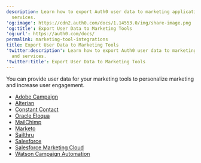 ```yaml
---
description: Learn how to export Auth0 user data to marketing applications and
  services.
'og:image': https://cdn2.auth0.com/docs/1.14553.0/img/share-image.png
'og:title': Export User Data to Marketing Tools
'og:url': https://auth0.com/docs/
permalink: marketing-tool-integrations
title: Export User Data to Marketing Tools
'twitter:description': Learn how to export Auth0 user data to marketing applications
  and services.
'twitter:title': Export User Data to Marketing Tools
---
```

You can provide user data for your marketing tools to personalize marketing
and increase user engagement.

* [Adobe Campaign](/docs/customize/integrations/marketing-tool-integrations/adobe-campaign)
* [Alterian](/docs/customize/integrations/marketing-tool-integrations/alterian)
* [Constant Contact](/docs/customize/integrations/marketing-tool-integrations/constant-contact)
* [Oracle Eloqua](/docs/customize/integrations/marketing-tool-integrations/eloqua)
* [MailChimp](/docs/customize/integrations/marketing-tool-integrations/mailchimp)
* [Marketo](/docs/customize/integrations/marketing-tool-integrations/marketo)
* [Sailthru](/docs/customize/integrations/marketing-tool-integrations/sailthru)
* [Salesforce](/docs/customize/integrations/marketing-tool-integrations/export-user-data-salesforce)
* [Salesforce Marketing Cloud](/docs/customize/integrations/marketing-tool-integrations/salesforce-marketing-cloud)
* [Watson Campaign Automation](/docs/customize/integrations/marketing-tool-integrations/watson-campaign-automation)